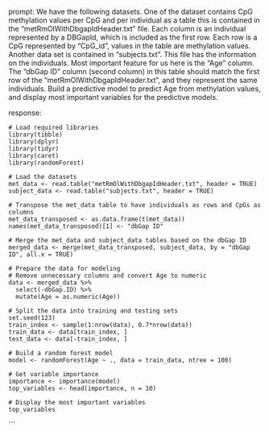 prompt:
We have the following datasets. One of the dataset contains CpG methylation values per CpG and per individual as a table this is contained in the “metRmOlWithDbgapIdHeader.txt” file. Each column is an individual represented by a DBGapId, which is included as the first row. Each row is a CpG represented by "CpG_id", values in the table are methylation values. Another data set is contained in “subjects.txt”. This file has the information on the individuals. Most important feature for us here is the "Age" column. The "dbGap ID" column (second column) in this table should match the first row of the "metRmOlWithDbgapIdHeader.txt", and they represent the same individuals. Build a predictive model to predict Age from methylation values, and display most important variables for the predictive models. 

response:
```
# Load required libraries
library(tibble)
library(dplyr)
library(tidyr)
library(caret)
library(randomForest)

# Load the datasets
met_data <- read.table("metRmOlWithDbgapIdHeader.txt", header = TRUE)
subject_data <- read.table("subjects.txt", header = TRUE)

# Transpose the met_data table to have individuals as rows and CpGs as columns
met_data_transposed <- as.data.frame(t(met_data))
names(met_data_transposed)[1] <- "dbGap ID"

# Merge the met_data and subject_data tables based on the dbGap ID
merged_data <- merge(met_data_transposed, subject_data, by = "dbGap ID", all.x = TRUE)

# Prepare the data for modeling
# Remove unnecessary columns and convert Age to numeric
data <- merged_data %>%
  select(-dbGap.ID) %>%
  mutate(Age = as.numeric(Age))

# Split the data into training and testing sets
set.seed(123)
train_index <- sample(1:nrow(data), 0.7*nrow(data))
train_data <- data[train_index, ]
test_data <- data[-train_index, ]

# Build a random forest model
model <- randomForest(Age ~ ., data = train_data, ntree = 100)

# Get variable importance
importance <- importance(model)
top_variables <- head(importance, n = 10)

# Display the most important variables
top_variables
```
```
